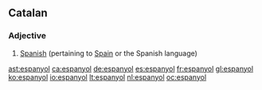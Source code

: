 ==Catalan==

===Adjective===
{{ca-adj}}

# [[Spanish]] (pertaining to [[Spain]] or the Spanish language)

[[ast:espanyol]]
[[ca:espanyol]]
[[de:espanyol]]
[[es:espanyol]]
[[fr:espanyol]]
[[gl:espanyol]]
[[ko:espanyol]]
[[io:espanyol]]
[[lt:espanyol]]
[[nl:espanyol]]
[[oc:espanyol]]